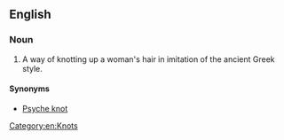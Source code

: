 ==English==

===Noun===
{{en-noun|sg=[[Grecian]] [[knot]]}}

# A way of knotting up a woman's hair in imitation of the ancient Greek style.

====Synonyms====
* [[Psyche knot]]

[[Category:en:Knots]]
